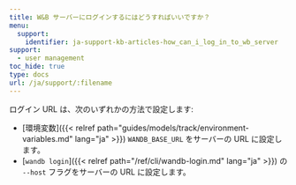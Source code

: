 ```yaml
---
title: W&B サーバーにログインするにはどうすればいいですか？
menu:
  support:
    identifier: ja-support-kb-articles-how_can_i_log_in_to_wb_server
support:
  - user management
toc_hide: true
type: docs
url: /ja/support/:filename
---
```

ログイン URL は、次のいずれかの方法で設定します:

- [環境変数]({{< relref path="guides/models/track/environment-variables.md" lang="ja" >}}) `WANDB_BASE_URL` をサーバーの URL に設定します。
- [`wandb login`]({{< relref path="/ref/cli/wandb-login.md" lang="ja" >}}) の `--host` フラグをサーバーの URL に設定します。